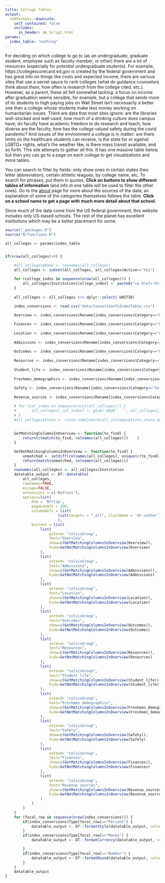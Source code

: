 ```yaml
---
title: College Tables
output:
  rmdformats::downcute:
    self_contained: false
    includes:
      in_header: GA_Script.html
params:
  index_table: "nothing"
---
```


For deciding on which college to go to (as an undergraduate, graduate student, employee such as faculty member, or other) there are a lot of resources (especially for potential undergraduate students). For example, https://collegescorecard.ed.gov is created by the federal government and has great info on things like costs and expected income; there are various sites that use a secret sauce to rank colleges (what do guidance counselors think about them, how often is research from the college cited, etc.). However, as a parent, these all felt somewhat lacking: a focus on income after graduation seems sensible, for example, but a college that sends more of its students to high paying jobs on Wall Street isn't necessarily a better one than a college whose students make less money working on humanitarian issues. There are data that most sites ignore: are the libraries well-stocked and well-used; how much of a drinking culture does campus have; do faculty have academic freedom to do research and teach; how diverse are the faculty; how has the college valued safety during the covid pandemic? And issues of the environment a college is in matter: are there limits on the healthcare students can receive, is the state for or against LGBTQ+ rights, what's the weather like, is there mass transit available, and so forth. This site attempts to gather all this. It has one massive table below, but then you can go to a page on each college to get visualizations and more tables.

You can search to filter by fields: only show ones in certain states (two letter abbreviation), certain athletic leagues, by college name, etc. To search for phrases, put them in quotes. **Click on buttons to show different tables of information** (and info in one table will be used to filter the other ones). Go to the [about](about.html) page for more about the sources of the data; an explanation of some of the categories themselves follows the table. **Click on a school name to get a page with much more detail about that school.**

Since much of the data come from the US federal government, this website includes only US-based schools. The rest of the planet has excellent institutions which may be a better placement for some.

```r
source("_packages.R")
source("R/functions.R")

all_colleges <- params$index_table


if(nrow(all_colleges)>0) {

	#all_colleges$Name <- rownames(all_colleges)
	all_colleges <- subset(all_colleges, all_colleges$Active=="Yes")

	for (college_index in sequence(nrow(all_colleges))) {
		all_colleges$Institution[college_index] <- paste0("<a href='https://collegetables.info/", utils::URLencode(gsub(" ", "", all_colleges$UNITID[college_index])),  ".html'>", all_colleges$Institution[college_index], "</a>")
	}
	
	all_colleges <- all_colleges %>% dplyr::select(-UNITID)
	
	index_conversions <- read.csv("data/ConversionToIndexTable.csv")

	Overview <- index_conversions$Rename[index_conversions$Category=="Overview"]

	Finances <- index_conversions$Rename[index_conversions$Category=="Finances"]
	
	Location <- index_conversions$Rename[index_conversions$Category=="Location"]
	
	Admissions <- index_conversions$Rename[index_conversions$Category=="Admissions"]
	
	Outcomes <- index_conversions$Rename[index_conversions$Category=="Outcomes"]
	
	Resources <- index_conversions$Rename[index_conversions$Category=="Resources"]
	
	Student_life <- index_conversions$Rename[index_conversions$Category=="Student life"]
	
	Freshmen_demographics <- index_conversions$Rename[index_conversions$Category=="Freshmen demographics"]
	
	Safety <- index_conversions$Rename[index_conversions$Category=="Safety"]
	
	Revenue_sources <- index_conversions$Rename[index_conversions$Category=="Revenue sources"]

	# for (col_index in sequence(ncol(all_colleges))) {
	# 		all_colleges[,col_index] <- gsub('$NaN', '', all_colleges[,col_index])
	# }
	#all_colleges$State <- state.name[match(all_colleges$State,state.abb)]
	
	
	GetMatchingColumnsInOverview <- function(to_find) {
		return(c(match(to_find, colnames(all_colleges)))	)
	}

	GetNotMatchingColumnsInOverview <- function(to_find) {
		unmatched <- setdiff(colnames(all_colleges), unique(c(to_find)))
		return(match(unmatched, colnames(all_colleges)))	
	}
	rownames(all_colleges) <- all_colleges$Institution
	datatable_output <- DT::datatable(
		all_colleges, 
		rownames=TRUE, 
		escape=FALSE, 
		extensions = c('Buttons'),
		options=list(
			dom = 'Bfrtip',
			pageLength = 100,
			columnDefs = list(
						list(targets = "_all", className = 'dt-center')
						),
			buttons = list(
				list(
					extend= "colvisGroup", 
					text="Overview", 
					show=c(GetMatchingColumnsInOverview(Overview)),
					hide=GetNotMatchingColumnsInOverview(Overview)
				),
				list(
					extend= "colvisGroup",
					text="Admissions",
					show=c(GetMatchingColumnsInOverview(Admissions)), 
					hide=GetNotMatchingColumnsInOverview(Admissions)
				),
				list(
					extend= "colvisGroup",
					text="Location",
					show=c(GetMatchingColumnsInOverview(Location)), 
					hide=GetNotMatchingColumnsInOverview(Location)
				),
				list(
					extend= "colvisGroup",
					text="Outcomes",
					show=c(GetMatchingColumnsInOverview(Outcomes)), 
					hide=GetNotMatchingColumnsInOverview(Outcomes)
				),
				list(
					extend= "colvisGroup",
					text="Resources",
					show=c(GetMatchingColumnsInOverview(Resources)), 
					hide=GetNotMatchingColumnsInOverview(Resources)
				),
				list(
					extend= "colvisGroup",
					text="Student life",
					show=c(GetMatchingColumnsInOverview(Student_life)), 
					hide=GetNotMatchingColumnsInOverview(Student_life)
				),
				list(
					extend= "colvisGroup",
					text="Freshmen demographics",
					show=c(GetMatchingColumnsInOverview(Freshmen_demographics)), 
					hide=GetNotMatchingColumnsInOverview(Freshmen_demographics)
				),
				list(
					extend= "colvisGroup",
					text="Safety",
					show=c(GetMatchingColumnsInOverview(Safety)), 
					hide=GetNotMatchingColumnsInOverview(Safety)
				),
				list(
					extend= "colvisGroup",
					text="Finances",
					show=c(GetMatchingColumnsInOverview(Finances)), 
					hide=GetNotMatchingColumnsInOverview(Finances)
				),
				list(
					extend= "colvisGroup",
					text="Revenue sources",
					show=c(GetMatchingColumnsInOverview(Revenue_sources)), 
					hide=GetNotMatchingColumnsInOverview(Revenue_sources)
				)
			)
		)
	) 
	for (focal_row in sequence(nrow(index_conversions))) {
		if(index_conversions$Type[focal_row]=="Percent") {
			datatable_output <- DT::formatStyle(datatable_output, columns=index_conversions$Rename[focal_row], color=DT::styleInterval(seq(from=10, to=90, by=10), viridisLite::plasma(n=10, begin=0, end=.7)), target="cell") %>% DT::formatRound(columns=index_conversions$Rename[focal_row], digits=0)
		}
		if(index_conversions$Type[focal_row]=="Money") {
			datatable_output <- DT::formatCurrency(datatable_output, columns=index_conversions$Rename[focal_row], digits=0)

		}
		if(index_conversions$Type[focal_row]=="Number") {
			datatable_output <- DT::formatRound(datatable_output, columns=index_conversions$Rename[focal_row], digits=0)
		}
	}
	datatable_output
}
```
